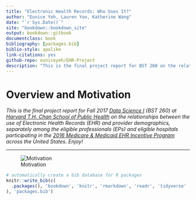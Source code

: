 --- 
title: "Electronic Health Records: Who Uses It?"
author: "Eunice Yeh, Lauren Yoo, Katherine Wang"
date: "`r Sys.Date()`"
site: "bookdown::bookdown_site"
output: bookdown::gitbook
documentclass: book
bibliography: [packages.bib]
biblio-style: apalike
link-citations: yes
github-repo: euniceyeh/EHR-Project
description: "This is the final project report for BST 260 on the relationships between the use of Electronic Health Records (EHR) and provider demographics, separately among the eligible professionals (EPs) and eligible hospitals participating in the Medicare & Medicaid EHR Incentive Program in 2016."
---

# Overview and Motivation

*This is the final project report for Fall 2017 [Data Science I](http://datasciencelabs.github.io/) (BST 260) at [Harvard T.H. Chan School of Public Health](https://www.hsph.harvard.edu/) on the relationships between the use of Electronic Health Records (EHR) and provider demographics, separately among the eligible professionals (EPs) and eligible hospitals participating in the [2016 Medicare & Medicaid EHR Incentive Program](https://www.cms.gov/Regulations-and-Guidance/Legislation/EHRIncentivePrograms/2016ProgramRequirements.html) across the United States. Enjoy!*

------

![Motivation](data/Motivation.png)




```{r include=FALSE}
# automatically create a bib database for R packages
knitr::write_bib(c(
  .packages(), 'bookdown', 'knitr', 'rmarkdown', 'readr', 'tidyverse'
), 'packages.bib')

```
